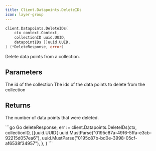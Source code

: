 ```yaml
---
title: Client.Datapoints.DeleteIDs
icon: layer-group
---
```


```go
client.Datapoints.DeleteIDs(
    ctx context.Context,
    collectionID uuid.UUID,
    datapointIDs []uuid.UUID,
) (*DeleteResponse, error)
```

Delete data points from a collection.

## Parameters

<ParamField path="collectionID" type="uuid.UUID">
  The id of the collection
</ParamField>
<ParamField path="datapointIDs" type="[]uuid.UUID">
  The ids of the data points to delete from the collection
</ParamField>

## Returns

The number of data points that were deleted.

<RequestExample>
```go Go
deleteResponse, err := client.Datapoints.DeleteIDs(ctx,
    collectionID,
    []uuid.UUID{
      uuid.MustParse("0195c87a-49f6-5ffa-e3cb-92215d057ea6"),
      uuid.MustParse("0195c87b-bd0e-3998-05cf-af6538f34957"),
    },
)
```
</RequestExample>
